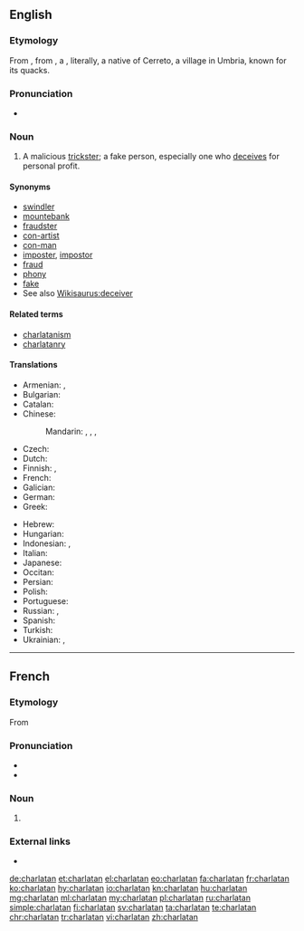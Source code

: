 {{also|charlatán}}
==English==
{{wikipedia}}

===Etymology===
From {{etyl|frm|en}} {{term|charlatan|lang=frm}}, from {{etyl|roa-oit|en}} {{term|ciarlatano||quack|lang=roa-oit}}, a {{blend|ciarlatore|t1=a chatterer|cerretano|t2=a hawker, quack|lang=roa-oit|nocap=1}}, literally, a native of Cerreto, a village in Umbria, known for its quacks.

===Pronunciation===
* {{a|US}} {{IPA|/ˈʃɑɹlətən/|lang=en}}

===Noun===
{{en-noun}}

# A malicious [[trickster]]; a fake person, especially one who [[deceive|deceives]] for personal profit.

====Synonyms====
* [[swindler]]
* [[mountebank]]
* [[fraudster]]
* [[con-artist]]
* [[con-man]]
* [[imposter]], [[impostor]]
* [[fraud]]
* [[phony]]
* [[fake]]
* See also [[Wikisaurus:deceiver]]

====Related terms====
* [[charlatanism]]
* [[charlatanry]]

====Translations====
{{trans-top|malicious trickster}}
* Armenian: {{t|hy|ընդվայրաբան|tr=ëndvayraban}}, {{t|hy|շառլատան|tr=šaṙlatan}}
* Bulgarian: {{t+|bg|шарлатанин|m|tr=šarlatánin}}
* Catalan: {{t+|ca|xarlatà|m}}
* Chinese:
*: Mandarin: {{t|cmn|騙子|sc=Hani}}, {{t+|cmn|骗子|tr=piànzi|sc=Hani}}, {{qualifier|quack}} {{t|cmn|庸醫|sc=Hani}}, {{t+|cmn|庸医|tr=yōngyī|sc=Hani}}
* Czech: {{t+|cs|šarlatán|m}}
* Dutch: {{t|nl|charlatan|m}}
* Finnish: {{t+|fi|huijari}}, {{t+|fi|puoskari}}
* French: {{t+|fr|charlatan|m}}
* Galician: {{t|gl|charlatán|m}}
* German: {{t+|de|Scharlatan|m}}
* Greek: {{t+|el|αγύρτης|tr=agýrtis|m}}
{{trans-mid}}
* Hebrew: {{t+|he|שרלטן|m|tr=šarletan}}
* Hungarian: {{t+|hu|sarlatán}}
* Indonesian: {{t+|id|penipu}}, {{t+|id|dukun}}
* Italian: {{t+|it|ciarlatano|m}}
* Japanese: {{t|ja|ぺてん師|tr=peten-shi|sc=Jpan}}
* Occitan: {{t|oc|charlatan|m}}
* Persian: {{t+|fa|شارلاتان|tr=šârlâtân|sc=fa-Arab}}
* Polish: {{t|pl|szarlatan|m}}
* Portuguese: {{t+|pt|charlatão|m}}
* Russian: {{t+|ru|шарлатан|m|tr=šarlatán}}, {{t|ru|шарлатанка|f|tr=šarlatánka}}
* Spanish: {{t+|es|charlatán|m}}
* Turkish: {{t+|tr|şarlatan}}
* Ukrainian: {{t+|uk|дурисвіт|m|tr=durýsvit|sc=Cyrl}}, {{t|uk|пройдисвіт|m|tr=projdýsvit|sc=Cyrl}}
{{trans-bottom}}

----

==French==

===Etymology===
From {{etyl|it|fr}}

===Pronunciation===
* {{IPA|/ʃaʁ.la.tɑ̃/|lang=fr}}
* {{audio|Fr-charlatan.ogg|charlatan|lang=fr}}

===Noun===
{{fr-noun|m|f=charlatane}}

# {{l|en|charlatan}}

===External links===
* {{R:TLFi}}

[[de:charlatan]]
[[et:charlatan]]
[[el:charlatan]]
[[eo:charlatan]]
[[fa:charlatan]]
[[fr:charlatan]]
[[ko:charlatan]]
[[hy:charlatan]]
[[io:charlatan]]
[[kn:charlatan]]
[[hu:charlatan]]
[[mg:charlatan]]
[[ml:charlatan]]
[[my:charlatan]]
[[pl:charlatan]]
[[ru:charlatan]]
[[simple:charlatan]]
[[fi:charlatan]]
[[sv:charlatan]]
[[ta:charlatan]]
[[te:charlatan]]
[[chr:charlatan]]
[[tr:charlatan]]
[[vi:charlatan]]
[[zh:charlatan]]